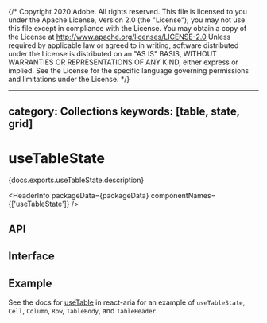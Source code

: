 {/* Copyright 2020 Adobe. All rights reserved.
This file is licensed to you under the Apache License, Version 2.0 (the "License");
you may not use this file except in compliance with the License. You may obtain a copy
of the License at http://www.apache.org/licenses/LICENSE-2.0
Unless required by applicable law or agreed to in writing, software distributed under
the License is distributed on an "AS IS" BASIS, WITHOUT WARRANTIES OR REPRESENTATIONS
OF ANY KIND, either express or implied. See the License for the specific language
governing permissions and limitations under the License. */}



---
category: Collections
keywords: [table, state, grid]
---

# useTableState

<p>{docs.exports.useTableState.description}</p>

<HeaderInfo
  packageData={packageData}
  componentNames={['useTableState']} />

## API

<FunctionAPI function={docs.exports.useTableState} links={docs.links} />
<FunctionAPI function={docs.exports.Cell} links={docs.links} />
<FunctionAPI function={docs.exports.Column} links={docs.links} />
<FunctionAPI function={docs.exports.Row} links={docs.links} />
<FunctionAPI function={docs.exports.TableBody} links={docs.links} />
<FunctionAPI function={docs.exports.TableHeader} links={docs.links} />

## Interface

<ClassAPI links={docs.links} class={docs.links[docs.exports.useTableState.return.base.id]} />

## Example

See the docs for [useTable](/react-aria/useTable.html) in react-aria for an example of `useTableState`, `Cell`, `Column`,
`Row`, `TableBody`, and `TableHeader`.
